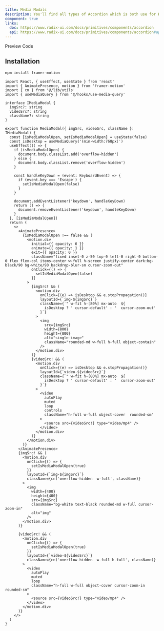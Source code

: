 ```yaml
---
title: Media Modals
description: You'll find all types of Accordion which is both use for HTML, REACTJS and NEXTJS
component: true
links:
  doc: https://www.radix-ui.com/docs/primitives/components/accordion
  api: https://www.radix-ui.com/docs/primitives/components/accordion#api-reference
---
```


<Tabs defaultValue="preview" className="w-full relative">
  <TabsList>
    <TabsTrigger value="preview">Preview</TabsTrigger>
    <TabsTrigger value="codesnippet">Code</TabsTrigger>
  </TabsList>
  <TabsContent value="preview">
    <ComponentPreview name="mediaModal" category="modal" />
  </TabsContent>
  <TabsContent value="codesnippet">
    <CodeWrapper noExpand={true}>
      <CodePreview name="mediaModal" category="modal" />
    </CodeWrapper>
  </TabsContent>
</Tabs>

## Installation

```bash
npm install framer-motion
```

```tsx title="media-modal.tsx"
import React, { useEffect, useState } from 'react'
import { AnimatePresence, motion } from 'framer-motion'
import { cn } from '@/lib/utils'
import { useMediaQuery } from '@/hooks/use-media-query'

interface IMediaModal {
  imgSrc?: string
  videoSrc?: string
  className?: string
}

export function MediaModal({ imgSrc, videoSrc, className }: IMediaModal) {
  const [isMediaModalOpen, setIsMediaModalOpen] = useState(false)
  const isDesktop = useMediaQuery('(min-width:768px)')
  useEffect(() => {
    if (isMediaModalOpen) {
      document.body.classList.add('overflow-hidden')
    } else {
      document.body.classList.remove('overflow-hidden')
    }

    const handleKeyDown = (event: KeyboardEvent) => {
      if (event.key === 'Escape') {
        setIsMediaModalOpen(false)
      }
    }

    document.addEventListener('keydown', handleKeyDown)
    return () => {
      document.removeEventListener('keydown', handleKeyDown)
    }
  }, [isMediaModalOpen])
  return (
    <>
      <AnimatePresence>
        {isMediaModalOpen !== false && (
          <motion.div
            initial={{ opacity: 0 }}
            animate={{ opacity: 1 }}
            exit={{ opacity: 0 }}
            className="fixed inset-0 z-50 top-0 left-0 right-0 bottom-0 flex flex-col items-center w-full h-screen justify-center dark:bg-black/90 bg-white/90 backdrop-blur-sm cursor-zoom-out"
            onClick={() => {
              setIsMediaModalOpen(false)
            }}
          >
            {imgSrc! && (
              <motion.div
                onClick={(e) => isDesktop && e.stopPropagation()}
                layoutId={`img-${imgSrc}`}
                className={`" w-fit h-[80%] mx-auto  ${
                  isDesktop ? ' cursor-default' : '  cursor-zoom-out'
                }`}
              >
                <img
                  src={imgSrc}
                  width={800}
                  height={800}
                  alt="single-image"
                  className="rounded-md w-full h-full object-contain"
                />
              </motion.div>
            )}
            {videoSrc! && (
              <motion.div
                onClick={(e) => isDesktop && e.stopPropagation()}
                layoutId={`video-${videoSrc}`}
                className={`" w-fit h-[80%] mx-auto  ${
                  isDesktop ? ' cursor-default' : '  cursor-zoom-out'
                }`}
              >
                <video
                  autoPlay
                  muted
                  loop
                  controls
                  className="h-full w-full object-cover  rounded-sm"
                >
                  <source src={videoSrc!} type="video/mp4" />
                </video>
              </motion.div>
            )}
          </motion.div>
        )}
      </AnimatePresence>
      {imgSrc! && (
        <motion.div
          onClick={() => {
            setIsMediaModalOpen(true)
          }}
          layoutId={`img-${imgSrc}`}
          className={cn('overflow-hidden  w-full', className)}
        >
          <img
            width={400}
            height={400}
            src={imgSrc}
            className="bg-white text-black rounded-md w-full cursor-zoom-in"
            alt="img"
          />
        </motion.div>
      )}

      {videoSrc! && (
        <motion.div
          onClick={() => {
            setIsMediaModalOpen(true)
          }}
          layoutId={`video-${videoSrc}`}
          className={cn('overflow-hidden  w-full h-full', className)}
        >
          <video
            autoPlay
            muted
            loop
            className="h-full w-full object-cover cursor-zoom-in rounded-sm"
          >
            <source src={videoSrc!} type="video/mp4" />
          </video>
        </motion.div>
      )}
    </>
  )
}
```
